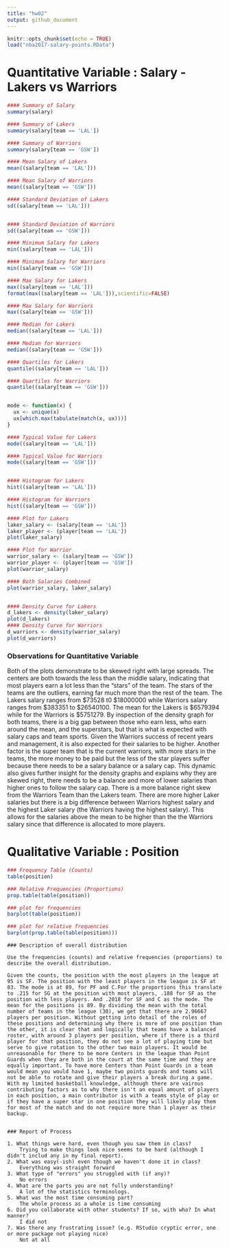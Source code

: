 ```yaml
---
title: "hw02"
output: github_document
---
```


```r
knitr::opts_chunk$set(echo = TRUE)
load("nba2017-salary-points.RData")
```


# Quantitative Variable : Salary - Lakers vs Warriors

```r
#### Summary of Salary
summary(salary)

#### Summary of Lakers
summary(salary[team == 'LAL'])

#### Summary of Warriors
summary(salary[team == 'GSW'])

#### Mean Salary of Lakers
mean((salary[team == 'LAL']))

#### Mean Salary of Warriors
mean((salary[team == 'GSW']))

#### Standard Deviation of Lakers
sd((salary[team == 'LAL']))


#### Standard Deviation of Warriors
sd((salary[team == 'GSW']))

#### Minimum Salary for Lakers
min((salary[team == 'LAL']))

#### Minimum Salary for Warriors
min((salary[team == 'GSW']))

#### Max Salary for Lakers
max((salary[team == 'LAL']))
format(max((salary[team == 'LAL'])),scientific=FALSE)

#### Max Salary for Warriors
max((salary[team == 'GSW']))

#### Median for Lakers
median((salary[team == 'LAL']))

#### Median for Warriors
median((salary[team == 'GSW']))

#### Quartiles for Lakers
quantile((salary[team == 'LAL']))

#### Quartiles for Warriors
quantile((salary[team == 'GSW']))


mode <- function(x) {
  ux <- unique(x)
  ux[which.max(tabulate(match(x, ux)))]
}

#### Typical Value for Lakers
mode((salary[team == 'LAL']))

#### Typical Value for Warriors
mode((salary[team == 'GSW']))


#### Histogram for Lakers
hist((salary[team == 'LAL']))

#### Histogram for Warriors
hist((salary[team == 'GSW']))

#### Plot for Lakers
laker_salary <- (salary[team == 'LAL'])
laker_player <- (player[team == 'LAL'])
plot(laker_salary)

#### Plot for Warrior
warrior_salary <- (salary[team == 'GSW'])
warrior_player <- (player[team == 'GSW'])
plot(warrior_salary)

#### Both Salaries Combined
plot(warrior_salary, laker_salary)


#### Density Curve for Lakers 
d_lakers <- density(laker_salary)
plot(d_lakers)
#### Density Curve for Warriors
d_warriors <- density(warrior_salary)
plot(d_warriors)
```

### Observations for Quantitative Variable

Both of the plots demonstrate to be skewed right with large spreads. The centers are both towards the less than the middle salary, indicating that most players earn a lot less than the "stars" of the team. The stars of the teams are the outliers, earning far much more than the rest of the team. The Lakers salary ranges from $73528 t0 $18000000 while Warriors salary ranges from $383351 to $26540100. The mean for the Lakers is $6579394 while for the Warriors is $5751279. By inspection of the density graph for both teams, there is a big gap between those who earn less, who earn around the mean, and the superstars, but that is what is expected with salary caps and team sports. Given the Warriors success of recent years and management, it is also expected for their salaries to be higher. Another factor is the super team that is the current warriors, with more stars in the teams, the more money to be paid but the less of the star players suffer because there needs to be a salary balance or a salary cap. This dynamic also gives further insight for the density graphs and explains why they are  skewed right, there needs to be a balance and more of lower salaries than higher ones to follow the salary cap. There is a more balance right skew from the Warriors Team than the Lakers team. There are more higher Laker salaries but there is a big difference between Warriors highest salary and the highest Laker salary (the Warriors having the highest salary). This allows for the salaries above the mean to be higher than the the Warriors salary since that difference is allocated to more players. 


# Qualitative Variable : Position
```r
### Frequency Table (Counts)
table(position)

### Relative Frequencies (Proportions)
prop.table(table(position))

### plot for frequencies 
barplot(table(position))

### plot for relative frequencies
barplot(prop.table(table(position)))


```
```
### Description of overall distribution

Use the frequencies (counts) and relative frequencies (proportions) to describe the overall distribution.

Given the counts, the position with the most players in the league at 95 is SF. The position with the least players in the league is SF at 83. The mode is at 89, for PF and C.For the proportions this translate to .215 for SG at the position with most players, .188 for SF as the position with less players. And .2018 for SF and C as the mode. The mean for the positions is 89. By dividing the mean with the total number of teams in the league (30), we get that there are 2.96667 players per position. Without getting into detail of the roles of these positions and determining why there is more of one position than the other, it is clear that and logically that teams have a balanced roster, with around 3 players per position, where if there is a third player for that position, they do not see a lot of playing time but serve to give rotation to the other two main players. It would be unreasonable for there to be more Centers in the league than Point Guards when they are both in the court at the same time and they are equally important. To have more Centers than Point Guards in a team would mean you would have 1, maybe two points guards and teams will not be able to rotate and give their players a break during a game. With my limited basketball knowledge, although there are vairous contributing factors as to why there isn't an equal amount of players in each position, a main contributor is with a teams style of play or if they have a super star in one position they will likely play them for most of the match and do not require more than 1 player as their backup.


### Report of Process

1. What things were hard, even though you saw them in class?
    Trying to make things look nice seems to be hard (although I didn't includ any in my final report).
2. What was easy(-ish) even though we haven't done it in class?
    Everything was straight forward
3. What type of "errors" you struggled with (if any)?
    No errors
4. What are the parts you are not fully understanding?
    A lot of the statistics terminologs.
5. What was the most time consuming part?
    The whole process as a whole is time consuming
6. Did you collaborate with other students? If so, with who? In what manner?
    I did not
7. Was there any frustrating issue? (e.g. RStudio cryptic error, one or more package not playing nice)
    Not at all
```

